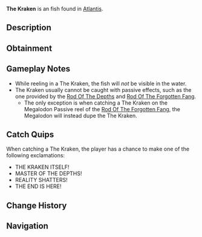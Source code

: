 {{FishInfobox
|image          = The Kraken.png
|rarity         = Exotic
|sea            = First Sea
|location       = [[Atlantis]]
|sublocation    = 
|sources        = Fishing Rod
|nopassive      = 1
|radar_location = 
|prog_speed     = -85
|xp             = 10000
|weather        = 
|time           = Night
|season         = 
|bait           = Truffle Worm
|base_weight    = 7000
|base_value     = 20000
|weight_range   = 3500
|base_chance    = 0.02
|base_resil     = 5
}}
'''The Kraken''' is an {{Rarity|Exotic}} fish found in [[Atlantis]].

== Description ==
{{Description|The ruler of the abyssal depths, a being of such immense power that its mere presence warps the fabric of reality. Few have ever witnessed its true form and lived.|Bestiary Entry}}

== Obtainment ==
{{Description|When all other creatures flee, the master approaches, Kraken Pool.|Bestiary Hint}}
{{Fish Availability|
Atlantis/Ancient Kraken Hunt
Atlantis/Kraken Hunt
|top_rods      = 
Fang of the Eclipse\86021.82\125849.25;
Tempest Rod\83811.6\118212.14;
Astralhook Rod\82886.41\117797.46;
Great Rod of Oscar\82380.38\113019.14;
Challenger's Rod\82043.4\119992.42;
Midas Rod\16078.9\22576.26;
Phoenix Rod\46039.05\64630.67;
Azure Of Lagoon\79021.68\116415.51;
Celestial Rod\57714.47\81348.55;
Merchant Rod\54999.61\77521.95;
Ice Warpers Rod\53421.66\75297.83;
Seraphic Rod\81645.26\116335.34;
Ethereal Prism Rod\77306.04\108298.49;
No-Life Rod\76574.04\109100.37;
Free Spirit Rod\72940.38\104788.67;
Rod Of The Forgotten Fang\68784.85\95530.96;
Blazebringer Rod\61383.78\88296.02;
Depthseeker Rod\57513.66\80897.78;
Rod Of The Exalted One\54779.06\75820.5;
Rod Of The Depths\54364.45\75670.54;
Zeus Rod\54276.19\77831.31;
Trident Rod\52363.01\72672.24;
Avalanche Rod\46756.55\65793.68;
Volcanic Rod\42849.62\60413.07;
Steady Rod\16161.53\23015.16
|recommended   = Challenger's Rod
}}

== Gameplay Notes ==
* While reeling in a The Kraken, the fish will ''not'' be visible in the water.
* The Kraken usually cannot be caught with passive effects, such as the one provided by the [[Rod Of The Depths]] and [[Rod Of The Forgotten Fang]].
** The only exception is when catching a The Kraken on the Megalodon Passive reel of the [[Rod Of The Forgotten Fang]], the Megalodon will instead dupe the The Kraken.

== Catch Quips ==
When catching a The Kraken, the player has a chance to make one of the following exclamations:
* THE KRAKEN ITSELF!
* MASTER OF THE DEPTHS!
* REALITY SHATTERS!
* THE END IS HERE!

== Change History ==
{{Change History|{{subst:Current Version}}}}

== Navigation ==
{{Fish Navbox|Atlantis}}